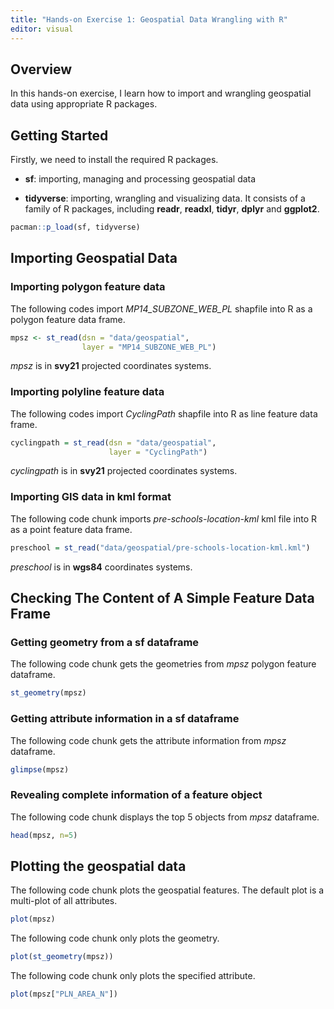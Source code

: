 ```yaml
---
title: "Hands-on Exercise 1: Geospatial Data Wrangling with R"
editor: visual
---
```


## Overview

In this hands-on exercise, I learn how to import and wrangling geospatial data using appropriate R packages.

## Getting Started

Firstly, we need to install the required R packages.

-   **sf**: importing, managing and processing geospatial data

-   **tidyverse**: importing, wrangling and visualizing data. It consists of a family of R packages, including **readr**, **readxl**, **tidyr**, **dplyr** and **ggplot2**.

```r
pacman::p_load(sf, tidyverse)

```

## Importing Geospatial Data

### Importing polygon feature data

The following codes import *MP14_SUBZONE_WEB_PL* shapfile into R as a polygon feature data frame.

```r
mpsz <- st_read(dsn = "data/geospatial",
                layer = "MP14_SUBZONE_WEB_PL")

```

*mpsz* is in **svy21** projected coordinates systems.

### Importing polyline feature data

The following codes import *CyclingPath* shapfile into R as line feature data frame.

```r
cyclingpath = st_read(dsn = "data/geospatial",
                      layer = "CyclingPath")

```

*cyclingpath* is in **svy21** projected coordinates systems.

### Importing GIS data in kml format

The following code chunk imports *pre-schools-location-kml* kml file into R as a point feature data frame.

```r
preschool = st_read("data/geospatial/pre-schools-location-kml.kml")

```

*preschool* is in **wgs84** coordinates systems.

## Checking The Content of A Simple Feature Data Frame

### Getting geometry from a sf dataframe

The following code chunk gets the geometries from *mpsz* polygon feature dataframe.

```r
st_geometry(mpsz)

```

### Getting attribute information in a sf dataframe

The following code chunk gets the attribute information from *mpsz* dataframe.

```r
glimpse(mpsz)

```

### Revealing complete information of a feature object

The following code chunk displays the top 5 objects from *mpsz* dataframe.

```r
head(mpsz, n=5)

```

## Plotting the geospatial data

The following code chunk plots the geospatial features. The default plot is a multi-plot of all attributes.

```r
plot(mpsz)

```

The following code chunk only plots the geometry.

```r
plot(st_geometry(mpsz))
```

The following code chunk only plots the specified attribute.

```r
plot(mpsz["PLN_AREA_N"])

```
